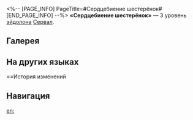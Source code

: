 <%-- [PAGE_INFO]
PageTitle=#Сердцебиение шестерёнок#
[END_PAGE_INFO] --%>
{{Эйдолон Инфобокс
|Название         = Сердцебиение шестерёнок
|Изображение      = Эйдолон Сердцебиение шестерёнок.png
|Персонаж         = Сервал
|Уровень          = 3
|Длительность     = 
|Описание         = Уровень навыка повышается на 2, максимальный уровень - 15. Уровень базовой атаки повышается на 1, максимальный уровень - 10.
|Свойство1        = 
|Масштабирование1 = 
}}
'''«Сердцебиение шестерёнок»''' — 3 уровень [[эйдолон]]а [[Сервал]].

==Галерея==
{{Галерея|position=left|captionalign=center
|Персонаж Сервал Эйдолон 3.png|Осколок Эйдолона
}}

==На других языках==
{{На других языках
|en   = Listen, the Heartbeat of the Gears
|zhs  = 听，齿轮的心跳
|zht  = 聽，齒輪的心跳
|ja   = {{Rubi|聞|き}}け、{{Rubi|歯車|はぐるま}}の{{Rubi|鼓動|こどう}}を
|ko   = 톱니바퀴의 심장 소리를 들어봐
|es   = Escucha el latido de los engranajes
|fr   = Battements mécaniques
|ru   = Сердцебиение шестерёнок
|th   = Listen, the Heartbeat of the Gears
|vi   = Nhịp Tim Của Bánh Răng
|de   = Dem Herzschlag der Zahnräder lauschen
|id   = Listen, the Heartbeat of the Gears
|pt   = Ouça o Batimento das Engrenagens
}}

==История изменений
{{История изменений|3.5}}

==Навигация==
{{Навык Навбокс|Сервал}}

[[en:]]
